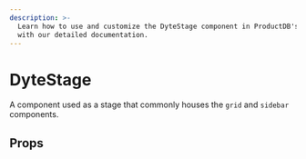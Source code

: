 ```yaml
---
description: >-
  Learn how to use and customize the DyteStage component in ProductDB's React UI Kit
  with our detailed documentation.
---
```


# DyteStage

A component used as a stage that commonly houses
the `grid` and `sidebar` components.

## Props

<PropsTable of="dyte-stage" />

<head>
  <title>React UI Kit DyteStage</title>
</head>
